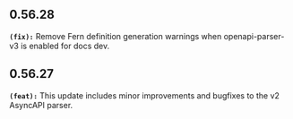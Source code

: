 ## 0.56.28
**`(fix):`** Remove Fern definition generation warnings when openapi-parser-v3 is enabled for docs dev.


## 0.56.27
**`(feat):`** This update includes minor improvements and bugfixes to the v2 AsyncAPI parser.


